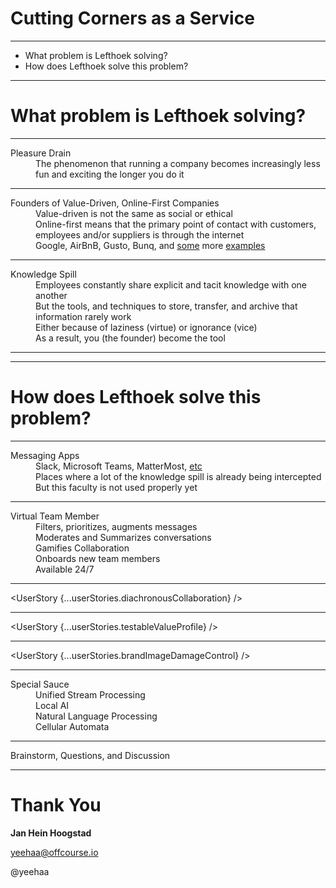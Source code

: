 
<Cover>

  # Cutting Corners as a Service

</Cover>


---

<Agenda>

  + What problem is Lefthoek solving?
  + How does Lefthoek solve this problem?

</Agenda>


---

<SectionCover>

  # What problem is Lefthoek solving?

</SectionCover>

---

<List>

<dt>Pleasure Drain</dt> 

<dd>The phenomenon that running a company becomes increasingly less fun and
exciting the longer you do it</dd>

</List>

---

<List>

<dt>Founders of Value-Driven, Online-First Companies</dt>

<dd>Value-driven is not the same as social or ethical</dd>

<dd>Online-first means that the primary point of contact with customers,
employees and/or suppliers is through the internet</dd>

<dd>Google, AirBnB, Gusto, Bunq, and <a
href="https://enjoywishlist.com/25-top-workplaces-and-their-core-values/">
some</a> more <a href="https://builtin.com/company-culture/company-core-values-examples">examples</a></dd>

</List>

---

<List>

<dt>Knowledge Spill</dt> 

<dd>Employees constantly share explicit and tacit knowledge
with one another</dd>

<dd>But the tools, and techniques to store, transfer, and archive that
information rarely work</dd>

<dd>Either because of laziness (virtue) or ignorance (vice)</dd>

<dd>As a result, you (the founder) become the tool</dd>

</List>

---

<Equation firstArg="Pleasure Drain" secondArg="Knowledge Spill" result="Talent Waste"/>

---

<SectionCover>

  # How does Lefthoek solve this problem?

</SectionCover>

---

<List>

<dt>Messaging Apps</dt> 

<dd>Slack, Microsoft Teams, MatterMost, <a href="">etc</a></dd>

<dd>Places where a lot of the knowledge spill is already being intercepted</dd>

<dd>But this faculty is not used properly yet</dd>

</List>

---

<List>

<dt>Virtual Team Member</dt> 

<dd>Filters, prioritizes, augments messages</dd>

<dd>Moderates and Summarizes conversations</dd>

<dd>Gamifies Collaboration</dd>

<dd>Onboards new team members</dd>

<dd>Available 24/7</dd>

</List>

---

<UserStory {...userStories.diachronousCollaboration} />


---

<UserStory {...userStories.testableValueProfile} />


---

<UserStory {...userStories.brandImageDamageControl} />


---

<List>

<dt>Special Sauce</dt> 

<dd>Unified Stream Processing</dd>

<dd>Local AI</dd>

<dd>Natural Language Processing</dd>

<dd>Cellular Automata</dd>

</List>

---


<SectionCover>
  <DisplayText>Brainstorm, Questions, and Discussion</DisplayText>
</SectionCover>


---

<BackCover>


  # Thank You

  **Jan Hein Hoogstad**

  yeehaa@offcourse.io

  @yeehaa

</BackCover>


